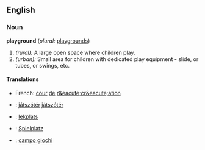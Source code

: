 ==English==

===Noun===
'''playground'''   (''plural:'' [[playgrounds]])
#''(rural):'' A large open space where children play.
#''(urban):'' Small area for children with dedicated play equipment - slide, or tubes, or swings, etc.

====Translations====
*French: [[cour]] [[de]] [[r&eacute;cr&eacute;ation]]
*{{hu}}: [[játszótér]] [[:hu:játszótér|játszótér]]
*{{sv}}: [[lekplats]]
*{{de}}: [[Spielplatz]]
*{{it}}: [[campo giochi]]